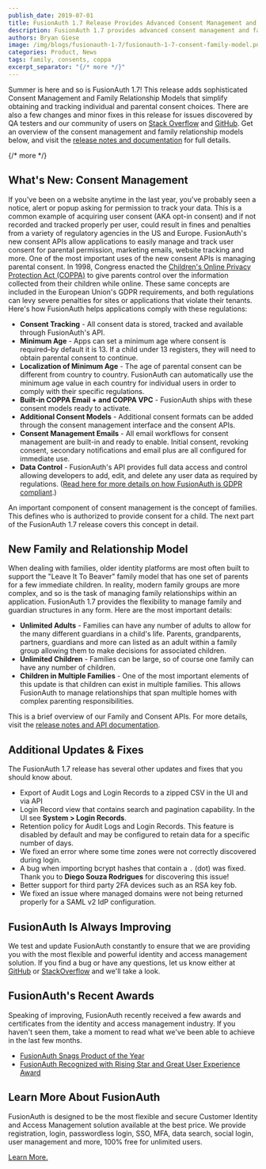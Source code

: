 ```yaml
---
publish_date: 2019-07-01 
title: FusionAuth 1.7 Release Provides Advanced Consent Management and Family Relationship Models
description: FusionAuth 1.7 provides advanced consent management and family relationship modeling allowing you to quickly comply with complex COPPA and data control regulations.
authors: Bryan Giese
image: /img/blogs/fusionauth-1-7/fusionauth-1-7-consent-family-model.png
categories: Product, News
tags: family, consents, coppa
excerpt_separator: "{/* more */}"
---
```


Summer is here and so is FusionAuth 1.7! This release adds sophisticated Consent Management and Family Relationship Models that simplify obtaining and tracking individual and parental consent choices. There are also a few changes and minor fixes in this release for issues discovered by QA testers and our community of users on [Stack Overflow](https://stackoverflow.com/questions/tagged/fusionauth "Jump to Stackoverflow") and [GitHub](https://github.com/FusionAuth/fusionauth-issues/issues/ "Jump to Github"). Get an overview of the consent management and family relationship models below, and visit the [release notes and documentation](/docs/release-notes/archive#version-1-7-0) for full details.

{/* more */}

## What's New: Consent Management

If you've been on a website anytime in the last year, you've probably seen a notice, alert or popup asking for permission to track your data. This is a common example of acquiring user consent (AKA opt-in consent) and if not recorded and tracked properly per user, could result in fines and penalties from a variety of regulatory agencies in the US and Europe. FusionAuth's new consent APIs allow applications to easily manage and track user consent for parental permission, marketing emails, website tracking and more.
One of the most important uses of the new consent APIs is managing parental consent. In 1998, Congress enacted the [Children's Online Privacy Protection Act (COPPA)](https://www.ftc.gov/tips-advice/business-center/guidance/complying-coppa-frequently-asked-questions) to give parents control over the information collected from their children while online. These same concepts are included in the European Union's GDPR requirements, and both regulations can levy severe penalties for sites or applications that violate their tenants. Here's how FusionAuth helps applications comply with these regulations:
- **Consent Tracking** - All consent data is stored, tracked and available through FusionAuth's API.
- **Minimum Age** - Apps can set a minimum age where consent is required–by default it is 13. If a child under 13 registers, they will need to obtain parental consent to continue.
- **Localization of Minimum Age** - The age of parental consent can be different from country to country. FusionAuth can automatically use the minimum age value in each country for individual users in order to comply with their specific regulations.
- **Built-in COPPA Email + and COPPA VPC** - FusionAuth ships with these consent models ready to activate.
- **Additional Consent Models** - Additional consent formats can be added through the consent management interface and the consent APIs.
- **Consent Management Emails** - All email workflows for consent management are built-in and ready to enable. Initial consent, revoking consent, secondary notifications and email plus are all configured for immediate use.
- **Data Control** - FusionAuth's API provides full data access and control allowing developers to add, edit, and delete any user data as required by regulations. ([Read here for more details on how FusionAuth is GDPR compliant](/blog/2019/03/19/is-fusionauth-gdpr-compliant).)

An important component of consent management is the concept of families. This defines who is authorized to provide consent for a child. The next part of the FusionAuth 1.7 release covers this concept in detail.

## New Family and Relationship Model

When dealing with families, older identity platforms are most often built to support the "Leave It To Beaver" family model that has one set of parents for a few immediate children. In reality, modern family groups are more complex, and so is the task of managing family relationships within an application. FusionAuth 1.7 provides the flexibility to manage family and guardian structures in any form. Here are the most important details:
- **Unlimited Adults** - Families can have any number of adults to allow for the many different guardians in a child's life. Parents, grandparents, partners, guardians and more can listed as an adult within a family group allowing them to make decisions for associated children.
- **Unlimited Children** - Families can be large, so of course one family can have any number of children.
- **Children in Multiple Families** - One of the most important elements of this update is that children can exist in multiple families. This allows FusionAuth to manage relationships that span multiple homes with complex parenting responsibilities.

This is a brief overview of our Family and Consent APIs. For more details, visit the [release notes and API documentation](/docs/release-notes/archive#version-1-7-0).  


## Additional Updates & Fixes

The FusionAuth 1.7 release has several other updates and fixes that you should know about.

- Export of Audit Logs and Login Records to a zipped CSV in the UI and via API
- Login Record view that contains search and pagination capability. In the UI see **System > Login Records**.
- Retention policy for Audit Logs and Login Records. This feature is disabled by default and may be configured to retain data for a specific number of days.
- We fixed an error where some time zones were not correctly discovered during login.
- A bug when importing bcrypt hashes that contain a ```.``` (dot) was fixed. Thank you to **Diego Souza Rodrigues** for discovering this issue!
- Better support for third party 2FA devices such as an RSA key fob.
- We fixed an issue where managed domains were not being returned properly for a SAML v2 IdP configuration.

## FusionAuth Is Always Improving
We test and update FusionAuth constantly to ensure that we are providing you with the most flexible and powerful identity and access management solution. If you find a bug or have any questions, let us know either at [GitHub](https://github.com/FusionAuth/fusionauth-issues "Jump to GitHub") or [StackOverflow](https://stackoverflow.com/questions/tagged/fusionauth "Jump to StackOverflow") and we'll take a look.

## FusionAuth's Recent Awards
Speaking of improving, FusionAuth recently received a few awards and certificates from the identity and access management industry. If you haven't seen them, take a moment to read what we've been able to achieve in the last few months.
- [FusionAuth Snags Product of the Year](/blog/2019/06/17/iam-product-of-the-year)
- [FusionAuth Recognized with Rising Star and Great User Experience Award](/blog/2019/05/30/fusionauth-recognized-industry-distinctions-comparecamp)

## Learn More About FusionAuth

FusionAuth is designed to be the most flexible and secure Customer Identity and Access Management solution available at the best price. We provide registration, login, passwordless login, SSO, MFA, data search, social login, user management and more, 100% free for unlimited users.

[Learn More.](/)
